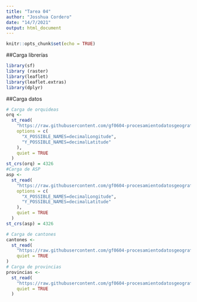 ```yaml
---
title: "Tarea 04"
author: "Josshua Cordero"
date: "14/7/2021"
output: html_document
---
```


```r
knitr::opts_chunk$set(echo = TRUE)
```
##Carga librerías
```r
library(sf)
library (raster)
library(leaflet)
library(leaflet.extras)
library(dplyr)
```
##Carga datos
```r
# Carga de orquideas
orq <-
  st_read(
    "https://raw.githubusercontent.com/gf0604-procesamientodatosgeograficos/2021i-datos/main/gbif/orchidaceae-cr-registros.csv",
    options = c(
      "X_POSSIBLE_NAMES=decimalLongitude",
      "Y_POSSIBLE_NAMES=decimalLatitude"
    ),
    quiet = TRUE
  )
st_crs(orq) = 4326
#Carga de ASP
asp <-
  st_read(
    "https://raw.githubusercontent.com/gf0604-procesamientodatosgeograficos/2021i-datos/main/sinac/asp/asp-wgs84.geojson",
    options = c(
      "X_POSSIBLE_NAMES=decimalLongitude",
      "Y_POSSIBLE_NAMES=decimalLatitude"
    ),
    quiet = TRUE
  )
st_crs(asp) = 4326

# Carga de cantones
cantones <-
  st_read(
    "https://raw.githubusercontent.com/gf0604-procesamientodatosgeograficos/2021i-datos/main/ign/delimitacion-territorial-administrativa/cr_cantones_simp_wgs84.geojson",
    quiet = TRUE
)
# Carga de provincias
provincias <-
  st_read(
    "https://raw.githubusercontent.com/gf0604-procesamientodatosgeograficos/2021i-datos/main/ign/delimitacion-territorial-administrativa/cr_provincias_simp_wgs84.geojson",
    quiet = TRUE
  )
```
